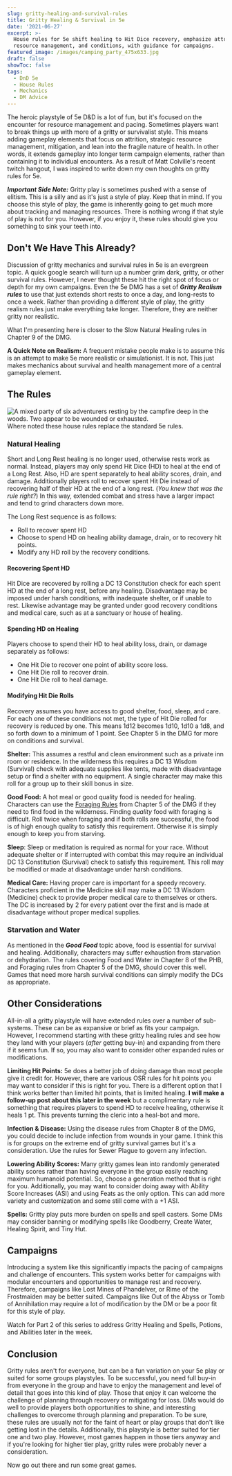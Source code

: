 ```yaml
---
slug: gritty-healing-and-survival-rules
title: Gritty Healing & Survival in 5e
date: '2021-06-27'
excerpt: >-
  House rules for 5e shift healing to Hit Dice recovery, emphasize attrition,
  resource management, and conditions, with guidance for campaigns.
featured_image: /images/camping_party_475x633.jpg
draft: false
showToc: false
tags:
  - DnD 5e
  - House Rules
  - Mechanics
  - DM Advice
---
```


The heroic playstyle of 5e D&D is a lot of fun, but it's focused on the encounter for resource management and pacing. Sometimes players want to break things up with more of a gritty or survivalist style. This means adding gameplay elements that focus on attrition, strategic resource management, mitigation, and lean into the fragile nature of health. In other words, it extends gameplay into longer term campaign elements, rather than containing it to individual encounters. As a result of Matt Colville's recent twitch hangout, I was inspired to write down my own thoughts on gritty rules for 5e.

***Important Side Note:*** Gritty play is sometimes pushed with a sense of elitism. This is a silly  and as it's just a style of play. Keep that in mind. If you choose this style of play, the game is inherently going to get much more about tracking and managing resources. There is nothing wrong if that style of play is not for you. However, if you enjoy it, these rules should give you something to sink your teeth into.

## Don't We Have This Already?
Discussion of gritty mechanics and survival rules in 5e is an evergreen topic. A quick google search will turn up a number grim dark, gritty, or other survival rules. However, I never thought these hit the right spot of focus or depth for my own campaigns. Even the 5e DMG has a set of ***Gritty Realism rules*** to use that just extends short rests to once a day, and long-rests to once a week. Rather than providing a different style of play, the gritty realism rules just make everything take longer. Therefore, they are neither gritty nor realistic. 

What I'm presenting here is closer to the Slow Natural Healing rules in Chapter 9 of the DMG.

**A Quick Note on Realism:** A frequent mistake people make is to assume this is an attempt to make 5e more realistic or simulationist. It is not. This just makes mechanics about survival and health management more of a central gameplay element.

## The Rules

![A mixed party of six adventurers resting by the campfire deep in the woods.  Two appear to be wounded or exhausted.](/images/camping_party_475x633.jpg)
 Where noted these house rules replace the standard 5e rules.

### Natural Healing
Short and Long Rest healing is no longer used, otherwise rests work as normal. Instead, players may only spend Hit Dice (HD) to heal at the end of a Long Rest. Also, HD are spent separately to heal ability scores, drain, and damage. Additionally players roll to recover spent Hit Die instead of recovering half of their HD at the end of a long rest. (*You knew that was the rule right?*) In this way, extended combat and stress have a larger impact and tend to grind characters down more.

The Long Rest sequence is as follows:
* Roll to recover spent HD
* Choose to spend HD on healing ability damage, drain, or to recovery hit points.
* Modify any HD roll by the recovery conditions.

#### Recovering Spent HD
Hit Dice are recovered by rolling a DC 13 Constitution check for each spent HD at the end of a long rest, before any healing. Disadvantage may be imposed under harsh conditions, with inadequate shelter, or if unable to rest. Likewise advantage may be granted under good recovery conditions and medical care, such as at a sanctuary or house of healing.

#### Spending HD on Healing
Players choose to spend their HD to heal ability loss, drain, or damage separately as follows: 

* One Hit Die to recover one point of ability score loss. 
* One Hit Die roll to recover drain.
* One Hit Die roll to heal damage.

#### Modifying Hit Die Rolls
Recovery assumes you have access to good shelter, food, sleep, and care. For each one of these conditions not met, the type of Hit Die rolled for recovery is reduced by one. This means 1d12 becomes 1d10, 1d10 a 1d8, and so forth down to a minimum of 1 point. See Chapter 5 in the DMG for more on conditions and survival.

**Shelter:** This assumes a restful and clean environment such as a private inn room or residence. In the wilderness this requires a DC 13 Wisdom (Survival) check with adequate supplies like tents, made with disadvantage setup or find a shelter with no equipment. A single character may make this roll for a group up to their skill bonus in size.

**Good Food:** A hot meal or good quality food is needed for healing. Characters can use the [Foraging Rules](https://www.dndbeyond.com/sources/dmg/adventure-environments#Foraging) from Chapter 5 of the DMG if they need to find food in the wilderness. Finding *quality* food with foraging is difficult.  Roll twice when foraging and if both rolls are successful, the food is of high enough quality to satisfy this requirement.  Otherwise it is simply enough to keep you from starving.

**Sleep**: Sleep or meditation is required as normal for your race. Without adequate shelter or if interrupted with combat this may require an individual DC 13 Constitution (Survival) check to satisfy this requirement. This roll may be modified or made at disadvantage under harsh conditions.

**Medical Care:** Having proper care is important for a speedy recovery. Characters proficient in the Medicine skill may make a DC 13 Wisdom (Medicine) check to provide proper medical care to themselves or others. The DC is increased by 2 for every patient over the first and is made at disadvantage without proper medical supplies. 

### Starvation and Water

As mentioned in the ***Good Food*** topic above, food is essential for survival and healing. Additionally, characters may suffer exhaustion from starvation or dehydration. The rules covering Food and Water in Chapter 8 of the PHB, and Foraging rules from Chapter 5 of the DMG, should cover this well.  Games that need more harsh survival conditions can simply modify the DCs as appropriate.

## Other Considerations

All-in-all a gritty playstyle will have extended rules over a number of sub-systems. These can be as expansive or brief as fits your campaign. However, I recommend starting with these gritty healing rules and see how they land with your players (*after* getting buy-in) and expanding from there if it seems fun. If so, you may also want to consider other expanded rules or modifications.

**Limiting Hit Points:** 5e does a better job of doing damage than most people give it credit for. However, there are various OSR rules for hit points you may want to consider if this is right for you. There is a different option that I think works better than limited hit points, that is limited healing.  **I will make a follow-up post about this later in the week** but a complimentary rule is something that requires players to spend HD to receive healing, otherwise it heals 1 pt. This prevents turning the cleric into a heal-bot and more.

**Infection & Disease:** Using the disease rules from Chapter 8 of the DMG, you could decide to include infection from wounds in your game. I think this is for groups on the extreme end of gritty survival games but it's a consideration. Use the rules for Sewer Plague to govern any infection.

**Lowering Ability Scores:** Many gritty games lean into randomly generated ability scores rather than having everyone in the group easily reaching maximum humanoid potential. So, choose a generation method that is right for you. Additionally, you may want to consider doing away with Ability Score Increases (ASI) and using Feats as the only option. This can add more variety and customization and some still come with a +1 ASI.

**Spells:** Gritty play puts more burden on spells and spell casters. Some DMs may consider banning or modifying spells like Goodberry, Create Water, Healing Spirit, and Tiny Hut.

## Campaigns
Introducing a system like this significantly impacts the pacing of campaigns and challenge of encounters. This system works better for campaigns with modular encounters and opportunities to manage rest and recovery. Therefore, campaigns like Lost Mines of Phandelver, or Rime of the Frostmaiden may be better suited. Campaigns like Out of the Abyss or Tomb of Annihilation may require a lot of modification by the DM or be a poor fit for this style of play.


<i class="fas fa-exclamation-circle"></i> Watch for Part 2 of this series to address Gritty Healing and Spells, Potions, and Abilities later in the week.


## Conclusion
Gritty rules aren't for everyone, but can be a fun variation on your 5e play or suited for some groups playstyles. To be successful, you need full buy-in from everyone in the group and have to enjoy the management and level of detail that goes into this kind of play. Those that enjoy it can welcome the challenge of planning through recovery or mitigating for loss. DMs would do well to provide players both opportunities to shine, and interesting challenges to overcome through planning and preparation. To be sure, these rules are usually not for the faint of heart or play groups that don't like getting lost in the details.  Additionally, this playstyle is better suited for tier one and two play. However, most games happen in those tiers anyway and if you're looking for higher tier play, gritty rules were probably never a consideration.

Now go out there and run some great games.
